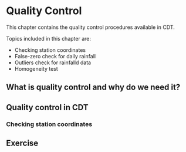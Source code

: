 # Quality Control

This chapter contains the quality control procedures available in CDT. &nbsp;

Topics included in this chapter are:

* Checking station coordinates
* False-zero check for daily rainfall
* Outliers check for rainfalld data
* Homogeneity test

## What is quality control and why do we need it?

## Quality control in CDT

### Checking station coordinates

## Exercise
